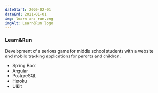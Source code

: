 ```yaml
---
dateStart: 2020-02-01
dateEnd: 2021-01-01
img: learn-and-run.png
imgAlt: Learn&Run logo
---
```



### Learn&Run

Development of a serious game for middle school students with a website and mobile tracking applications for parents and children.

- <Icon name="simple-icons:springboot" /> Spring Boot
- <Icon name="simple-icons:angular" /> Angular
- <Icon name="simple-icons:postgresql" /> PostgreSQL
- <Icon name="simple-icons:heroku" /> Heroku
- <Icon name="simple-icons:uikit" /> UIKit
